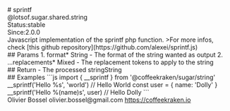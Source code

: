 <div class="docmap-mdx">
# sprintf
<div class="_namespace">@lotsof.sugar.shared.string</div>
<div class="_metas">
<div class="_status"><span class="_status-label">Status:</span><span class="_status-value -stable">stable</span></div>
<div class="_since"><span class="_since-label">Since:</span><span class="_since-value">2.0.0</span></div>
</div>
<div class="_description">
Javascript implementation of the sprintf php function.
>For more infos, check [this github repository](https://github.com/alexei/sprintf.js)
</div>
<div class="_params">
## Params
1. <span class="_name">format<span class="_required">*</span></span><span class="_default"></span> <span class="_type">String</span>
   - The format of the string wanted as output
2. <span class="_name">...replacements<span class="_required">*</span></span><span class="_default"></span> <span class="_type">Mixed</span>
   - The replacement tokens to apply to the string
</div>
<div class="_return">
## Return
- <span class="_description">The processed string</span><span class="_default"></span><span class="_type">String</span>
</div>
<div class="_examples">
## Examples
```js
import { __sprintf } from '@coffeekraken/sugar/string'
__sprintf('Hello %s', 'world') // Hello World
const user = { name: 'Dolly' }
__sprintf('Hello %(name)s', user) // Hello Dolly
```
</div>
<div class="_author">
<span class="_name">Olivier Bossel</span>
<span class="_email">olivier.bossel@gmail.com</span>
<a href="https://coffeekraken.io" target="_blank" class="_url">https://coffeekraken.io</a>
</div>
</div>